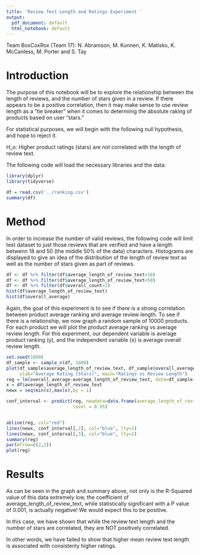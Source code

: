 ```yaml
---
title: 'Review Text Length and Ratings Experiment '
output:
  pdf_document: default
  html_notebook: default
---
```


Team BoxCoxRox (Team 17):  N. Abramson, M. Kunnen, K. Matisko, K. McCanless, M. Porter and S. Tay


# Introduction

The purpose of this notebook will be to explore the relationship between the length of reviews, and the number of stars given in a review.  If there appears to be a positive correlation, then it may make sense to use review length as a "tie breaker" when it comes to determinig the absolute raking of products based on user "stars."

For statistical purposes, we will begin with the following null hypothesis, and hope to reject it.

H_o: Higher product ratings (stars) are not correlated with the length of review text.

The following code will load the necessary libraries and the data:

```r
library(dplyr)
library(tidyverse)

df = read.csv('../ranking.csv')
summary(df)
```
# Method

In order to increase the number of valid reviews, the following code will limit test dataset to just those reviews that are verified and have a length betwenn 18 and 50 (the middle 50% of the data) characters.  Histograms are displayed to give an idea of the distribution of the length of review text as well as the number of stars given as part of reviews.

```r
df <- df %>% filter(df$average_length_of_review_text>18)
df <- df %>% filter(df$average_length_of_review_text<50)
df <- df %>% filter(df$overall_count>2)
hist(df$average_length_of_review_text)
hist(df$overall_average)
```

Again, the goal of this experiment is to see if there is a strong correlation between product average ranking and  average review length.  To see if there is a relationship, we now graph a random sample of 10000 products.  For each product we will plot the product average ranking vs average review length.  For this experiment, our dependent variable is average product ranking (y), and the independent variable (x) is average overall review length.


```r
set.seed(1000)
df_sample <- sample_n(df, 1000)
plot(df_sample$average_length_of_review_text, df_sample$overall_average, xlab="Ave. Review Length", pch=19, cex=.3, 
     ylab="Average Rating (Stars)", main="Ratings vs Review Length")
reg = lm(overall_average~average_length_of_review_text, data=df_sample)
x = df$average_length_of_review_text
newx = seq(min(x),max(x),by = 1)

conf_interval <- predict(reg, newdata=data.frame(average_length_of_review_text=newx), interval="confidence",
                         level = 0.95)


abline(reg, col="red")
lines(newx, conf_interval[,2], col="blue", lty=2)
lines(newx, conf_interval[,3], col="blue", lty=2)
summary(reg)
par(mfrow=c(2,2))
plot(reg)
```

# Results

As can be seen in the graph and summary above, not only is the R-Squared value of this data extremely low, the  coefficient of average_length_of_review_text, while statistically significant with a P value of 0.001, is actually negative!  We would expect this to be positive.  

In this case, we have shown that while the review text length and the number of stars are correlated, they are NOT positively correlated.

In other words, we have failed to show that higher mean review text length is associated with consistenly higher ratings.